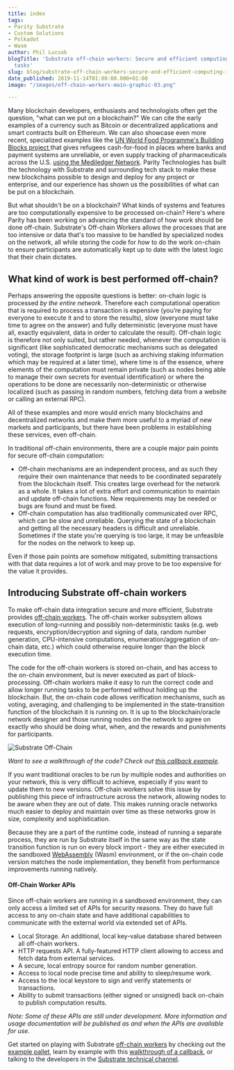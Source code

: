 ```yaml
---
title: index
tags:
- Parity Substrate
- Custom Solutions
- Polkadot
- Wasm
author: Phil Lucsok
blogTitle: 'Substrate off-chain workers: Secure and efficient computing-intensive
  tasks'
slug: blog/substrate-off-chain-workers-secure-and-efficient-computing-intensive-tasks/
date_published: 2019-11-14T01:00:00.000+01:00
image: "/images/off-chain-workers-main-graphic-03.png"

---
```

Many blockchain developers, enthusiasts and technologists often get the question, "what can we put on a blockchain?" We can cite the early examples of a currency such as Bitcoin or decentralized applications and smart contracts built on Ethereum. We can also showcase even more recent, specialized examples like the [UN World Food Programme's Building Blocks project ](https://www.parity.io/un-world-food-programme-uses-parity-ethereum-to-aid-100-000-refugees/)that gives refugees cash-for-food in places where banks and payment systems are unreliable, or even supply tracking of pharmaceuticals across the U.S. [using the Mediledger Network](https://www.coindesk.com/walmart-joins-pharmaceutical-tracking-blockchain-consortium-mediledger). Parity Technologies has built the technology with Substrate and surrounding tech stack to make these new blockchains possible to design and deploy for any project or enterprise, and our experience has shown us the possibilities of what can be put on a blockchain.

But what shouldn't be on a blockchain? What kinds of systems and features are too computationally expensive to be processed on-chain? Here's where Parity has been working on advancing the standard of how work should be done off-chain. Substrate's Off-chain Workers allows the processes that are too intensive or data that's too massive to be handled by specialized nodes on the network, all while storing the code for _how_ to do the work on-chain to ensure participants are automatically kept up to date with the latest logic that their chain dictates.

## What kind of work is best performed off-chain?

Perhaps answering the opposite questions is better: on-chain logic is processed _by the entire network_. Therefore each computational operation that is required to process a transaction is expensive (you’re paying for everyone to execute it and to store the results), slow (everyone must take time to agree on the answer) and fully deterministic (everyone must have all, exactly equivalent, data in order to calculate the result). Off-chain logic is therefore not only suited, but rather needed, whenever the computation is significant (like sophisticated democratic mechanisms such as delegated voting), the storage footprint is large (such as archiving staking information which may be required at a later time), where time is of the essence, where elements of the computation must remain private (such as nodes being able to manage their own secrets for eventual identification) or where the operations to be done are necessarily non-deterministic or otherwise localized (such as passing in random numbers, fetching data from a website or calling an external RPC).

All of these examples and more would enrich many blockchains and decentralized networks and make them more useful to a myriad of new markets and participants, but there have been problems in establishing these services, even off-chain.

In traditional off-chain environments, there are a couple major pain points for secure off-chain computation:

* Off-chain mechanisms are an independent process, and as such they require their own maintenance that needs to be coordinated separately from the blockchain itself. This creates large overhead for the network as a whole. It takes a lot of extra effort and communication to maintain and update off-chain functions. New requirements may be needed or bugs are found and must be fixed.
* Off-chain computation has also traditionally communicated over RPC, which can be slow and unreliable. Querying the state of a blockchain and getting all the necessary headers is difficult and unreliable. Sometimes if the state you're querying is too large, it may be unfeasible for the nodes on the network to keep up.

Even if those pain points are somehow mitigated, submitting transactions with that data requires a lot of work and may prove to be too expensive for the value it provides.

## Introducing Substrate off-chain workers

To make off-chain data integration secure and more efficient, Substrate provides [off-chain workers](https://docs.substrate.io/v3/concepts/off-chain-features/). The off-chain worker subsystem allows execution of long-running and possibly non-deterministic tasks (e.g. web requests, encryption/decryption and signing of data, random number generation, CPU-intensive computations, enumeration/aggregation of on-chain data, etc.) which could otherwise require longer than the block execution time.

The code for the off-chain workers is stored on-chain, and has access to the on-chain environment, but is never executed as part of block-processing. Off-chain workers make it easy to run the correct code and allow longer running tasks to be performed without holding up the blockchain. But, the on-chain code allows verification mechanisms, such as voting, averaging, and challenging to be implemented in the state-transition function of the blockchain it is running on. It is up to the blockchain/oracle network designer and those running nodes on the network to agree on exactly who should be doing what, when, and the rewards and punishments for participants.

![Substrate Off-Chain](/images/substrate-node-off-chain.png "Substrate Off-Chain")

_Want to see a walkthrough of the code? Check out_ [_this callback example_](https://gnunicorn.github.io/substrate-offchain-cb/)_._

If you want traditional oracles to be run by multiple nodes and authorities on your network, this is very difficult to achieve, especially if you want to update them to new versions. Off-chain workers solve this issue by publishing this piece of infrastructure across the network, allowing nodes to be aware when they are out of date. This makes running oracle networks much easier to deploy and maintain over time as these networks grow in size, complexity and sophistication.

Because they are a part of the runtime code, instead of running a separate process, they are run by Substrate itself in the same way as the state transition function is run on every block import - they are either executed in the sandboxed [WebAssembly](https://en.wikipedia.org/wiki/WebAssembly) (Wasm) environment, or if the on-chain code version matches the node implementation, they benefit from performance improvements running natively.

#### Off-Chain Worker APIs

Since off-chain workers are running in a sandboxed environment, they can only access a limited set of APIs for security reasons. They do have full access to any on-chain state and have additional capabilities to communicate with the external world via extended set of APIs.

* Local Storage. An additional, local key-value database shared between all off-chain workers.
* HTTP requests API. A fully-featured HTTP client allowing to access and fetch data from external services.
* A secure, local entropy source for random number generation.
* Access to local node precise time and ability to sleep/resume work.
* Access to the local keystore to sign and verify statements or transactions.
* Ability to submit transactions (either signed or unsigned) back on-chain to publish computation results.

_Note: Some of these APIs are still under development. More information and usage documentation will be published as and when the APIs are available for use._

Get started on playing with Substrate [off-chain workers](https://github.com/paritytech/substrate/tree/master/frame/examples/offchain-worker) by checking out the [example pallet](https://github.com/paritytech/substrate/tree/master/frame/examples/offchain-worker), learn by example with this [walkthrough of a callback](https://gnunicorn.github.io/substrate-offchain-cb/), or talking to the developers in the [Substrate technical channel](https://riot.im/app/#/room/!HzySYSaIhtyWrwiwEV:matrix.org).